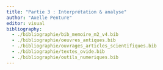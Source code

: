 ```yaml
---
title: "Partie 3 : Interprétation & analyse"
author: "Axelle Penture"
editor: visual
bibliography: 
  - ./bibliographie/bib_memoire_m2_v4.bib
  - ./bibliographie/oeuvres_antiques.bib
  - ./bibliographie/ouvrages_articles_scientifiques.bib
  - ./bibliographie/textes_ovide.bib
  - ./bibliographie/outils_numeriques.bib
---
```

